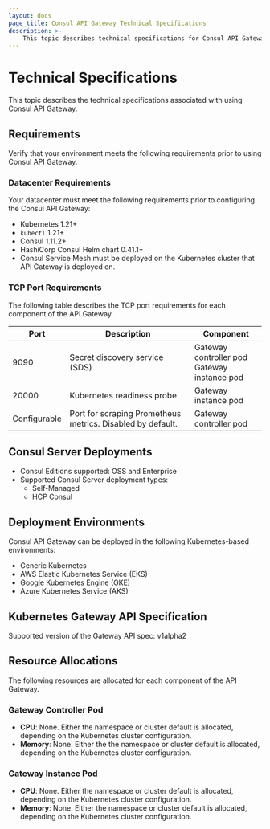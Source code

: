```yaml
---
layout: docs
page_title: Consul API Gateway Technical Specifications
description: >-
    This topic describes technical specifications for Consul API Gateway.
---
```


# Technical Specifications

This topic describes the technical specifications associated with using Consul API Gateway.

## Requirements

Verify that your environment meets the following requirements prior to using Consul API Gateway.

### Datacenter Requirements

Your datacenter must meet the following requirements prior to configuring the Consul API Gateway:

- Kubernetes 1.21+
- `kubectl` 1.21+
- Consul 1.11.2+
- HashiCorp Consul Helm chart 0.41.1+
- Consul Service Mesh must be deployed on the Kubernetes cluster that API Gateway is deployed on.

### TCP Port Requirements

The following table describes the TCP port requirements for each component of the API Gateway.

| Port | Description | Component |
| ---- | ----------- | --------- | 
| 9090 | Secret discovery service (SDS) | Gateway controller pod <br/> Gateway instance pod |
| 20000 | Kubernetes readiness probe | Gateway instance pod |
| Configurable | Port for scraping Prometheus metrics. Disabled by default. | Gateway controller pod |

## Consul Server Deployments

- Consul Editions supported: OSS and Enterprise
- Supported Consul Server deployment types:
  - Self-Managed
  - HCP Consul

## Deployment Environments

Consul API Gateway can be deployed in the following Kubernetes-based environments:

- Generic Kubernetes
- AWS Elastic Kubernetes Service (EKS)
- Google Kubernetes Engine (GKE)
- Azure Kubernetes Service (AKS)

## Kubernetes Gateway API Specification

Supported version of the Gateway API spec: v1alpha2


## Resource Allocations

The following resources are allocated for each component of the API Gateway.

### Gateway Controller Pod

* **CPU**: None. Either the namespace or cluster default is allocated, depending on the Kubernetes cluster configuration. 
* **Memory**: None. Either the the namespace or cluster default is allocated, depending on the Kubernetes cluster configuration.

### Gateway Instance Pod

* **CPU**: None. Either the namespace or cluster default is allocated, depending on the Kubernetes cluster configuration.
* **Memory**: None. Either the namespace or cluster default is allocated, depending on the Kubernetes cluster configuration.